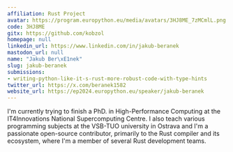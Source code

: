 ```yaml
---
affiliation: Rust Project
avatar: https://program.europython.eu/media/avatars/3HJ8ME_7zMCmlL.png
code: 3HJ8ME
gitx: https://github.com/kobzol
homepage: null
linkedin_url: https://www.linkedin.com/in/jakub-beranek
mastodon_url: null
name: "Jakub Ber\xE1nek"
slug: jakub-beranek
submissions:
- writing-python-like-it-s-rust-more-robust-code-with-type-hints
twitter_url: https://x.com/beranek1582
website_url: https://ep2024.europython.eu/speaker/jakub-beranek
---
```


I'm currently trying to finish a PhD. in High-Performance Computing at the IT4Innovations National Supercomputing Centre. I also teach various programming subjects at the VSB-TUO university in Ostrava and I'm a passionate open-source contributor, primarily to the Rust compiler and its ecosystem, where I'm a member of several Rust development teams.
